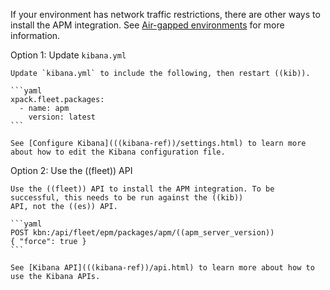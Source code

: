 

<DocAccordion buttonContent="**If you don't have an internet connection**">

If your environment has network traffic restrictions, there are other ways to install the APM integration.
See [Air-gapped environments](((fleet-guide))/air-gapped.html) for more information.

Option 1: Update `kibana.yml`

    Update `kibana.yml` to include the following, then restart ((kib)).

    ```yaml
    xpack.fleet.packages:
      - name: apm
        version: latest
    ```

    See [Configure Kibana](((kibana-ref))/settings.html) to learn more about how to edit the Kibana configuration file.

Option 2: Use the ((fleet)) API

    Use the ((fleet)) API to install the APM integration. To be successful, this needs to be run against the ((kib))
    API, not the ((es)) API.

    ```yaml
    POST kbn:/api/fleet/epm/packages/apm/((apm_server_version))
    { "force": true }
    ```

    See [Kibana API](((kibana-ref))/api.html) to learn more about how to use the Kibana APIs.

</DocAccordion>